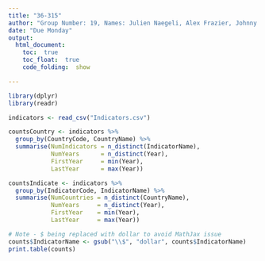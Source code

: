 ```yaml
---
title: "36-315"
author: "Group Number: 19, Names: Julien Naegeli, Alex Frazier, Johnny Wu, Maria Rodriguez: jnaegeli, afrazie1, johnnywu, mar1"
date: "Due Monday"
output: 
  html_document:
    toc:  true
    toc_float:  true
    code_folding:  show

---
```



```r
library(dplyr)
library(readr)

indicators <- read_csv("Indicators.csv")

countsCountry <- indicators %>%
  group_by(CountryCode, CountryName) %>%
  summarise(NumIndicators = n_distinct(IndicatorName),
            NumYears      = n_distinct(Year),
            FirstYear     = min(Year),
            LastYear      = max(Year))

countsIndicate <- indicators %>%
  group_by(IndicatorCode, IndicatorName) %>%
  summarise(NumCountries = n_distinct(CountryName),
            NumYears     = n_distinct(Year),
            FirstYear    = min(Year),
            LastYear     = max(Year))

# Note - $ being replaced with dollar to avoid MathJax issue
counts$IndicatorName <- gsub("\\$", "dollar", counts$IndicatorName)
print.table(counts)
```
